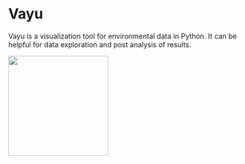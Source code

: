 # Vayu

Vayu is a visualization tool for environmental data in Python. It can be helpful for data exploration and post analysis of results.

![](cover.jpeg){width=200 fig-align="center"}